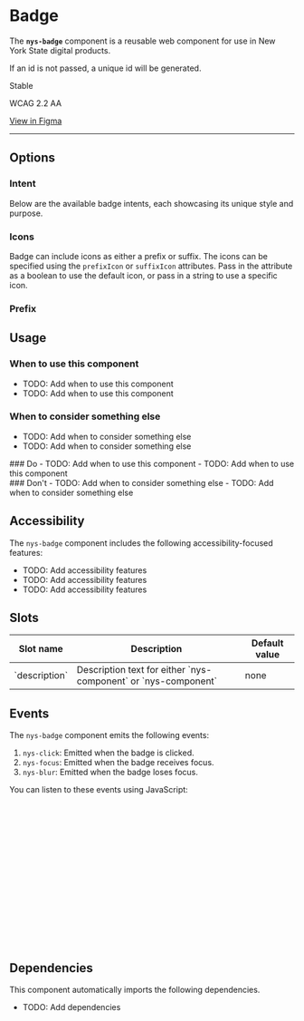 
<Meta of={NysBadgeStories} title="Components/Badge/Documentation" />

# Badge

The **`nys-badge`** component is a reusable web component for use in New York State digital products.

If an id is not passed, a unique id will be generated.

<p className="pill pill--stable">Stable</p>

<p className="pill pill--wcag">WCAG 2.2 AA</p>

<p className="pill pill--uikit">
	<a href="https://www.figma.com/design/TODO/add/url" target="_blank">View in Figma</a>
</p>

---

<Canvas of={NysBadgeStories.Basic} />

<Controls />

## Options

### Intent
Below are the available badge intents, each showcasing its unique style and purpose.
<Canvas of={NysBadgeStories.Intent} />

### Icons
Badge can include icons as either a prefix or suffix. The icons can be specified using the `prefixIcon` or `suffixIcon` attributes. Pass in the attribute as a boolean to use the default icon, or pass in a string to use a specific icon.
<Canvas of={NysBadgeStories.Icons} />


### Prefix



## Usage

### When to use this component
- TODO: Add when to use this component
- TODO: Add when to use this component

### When to consider something else
- TODO: Add when to consider something else
- TODO: Add when to consider something else

<div className="nys-grid-row nys-grid-gap-lg">
  <div className="nys-mobile-lg:nys-grid-col">
    <div className="usage-card usage-card--do">
      ### <nys-icon name="check_circle" color="var(--nys-color-success)" /> Do
      - TODO: Add when to use this component
      - TODO: Add when to use this component
    </div>
  </div>
  <div className="nys-mobile-lg:nys-grid-col">
    <div className="usage-card usage-card--dont">
      ### <nys-icon name="error" color="var(--nys-color-danger)" /> Don't
      - TODO: Add when to consider something else
      - TODO: Add when to consider something else
    </div>
  </div>
</div>

## Accessibility

The `nys-badge` component includes the following accessibility-focused features:

- TODO: Add accessibility features
- TODO: Add accessibility features
- TODO: Add accessibility features

## Slots
<table>
    <thead>
    <tr>
        <th>Slot name</th>
        <th>Description</th>
        <th>Default value</th>
    </tr>
    </thead>
    <tbody>
    <tr>
        <td>`description`</td>
        <td>Description text for either `nys-component` or `nys-component`</td>
        <td>none</td>
    </tr>
    </tbody>
</table>

## Events

The `nys-badge` component emits the following events:

1. `nys-click`: Emitted when the badge is clicked.
2. `nys-focus`: Emitted when the badge receives focus.
3. `nys-blur`: Emitted when the badge loses focus.

You can listen to these events using JavaScript:

```js
// Select the badge component
const badge = document.querySelector("nys-badge");

// Listen for the 'nys-click' event
badge.addEventListener("nys-click", () => {
	console.log("Badge clicked");
});

// Listen for the 'nys-focus' event
badge.addEventListener("nys-focus", () => {
	console.log("Badge is focused");
});

// Listen for the 'nys-blur' event
badge.addEventListener("nys-blur", () => {
	console.log("Badge lost focus");
});
```

## Dependencies

This component automatically imports the following dependencies.

- TODO: Add dependencies
